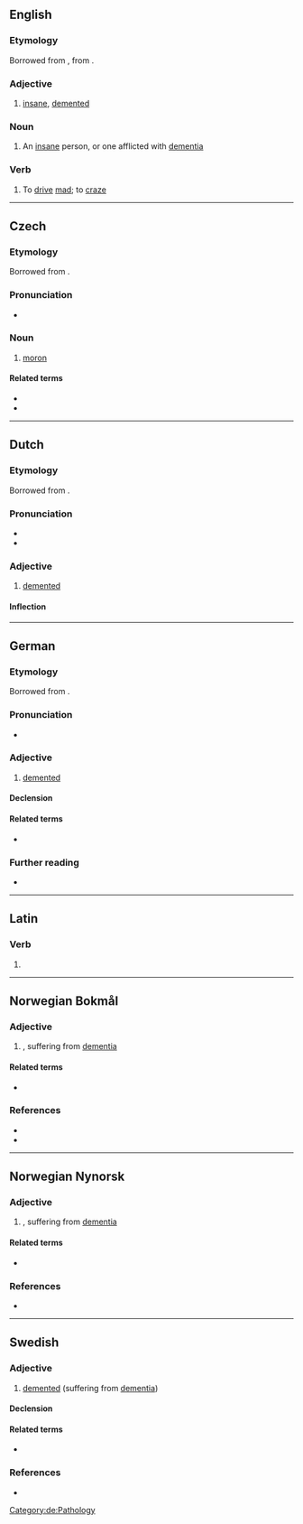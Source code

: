 {{also|Dement|dément}}
==English==

===Etymology===
Borrowed from {{bor|en|frm|dément}}, from {{der|en|la|demens}}.

===Adjective===
{{en-adj|?}}

# {{lb|en|obsolete}} [[insane]], [[demented]]

===Noun===
{{en-noun}}

# An [[insane]] person, or one afflicted with [[dementia]]

===Verb===
{{en-verb}}

# {{lb|en|transitive}} To [[drive]] [[mad]]; to [[craze]]

----

==Czech==

===Etymology===
Borrowed from {{bor|cs|la|demens|demens, dementis}}.

===Pronunciation===
* {{cs-IPA}}

===Noun===
{{cs-noun|g=m}}

# [[moron]] {{gloss|personal insult implying stupidity}}
#: {{syn|cs|Thesaurus:hlupák}}

====Related terms====
* {{l|cs|demence}}
* {{l|cs|dementní}}

----

==Dutch==

===Etymology===
Borrowed from {{bor|nl|la|demens|demens, dementis}}.

===Pronunciation===
* {{audio|nl|Nl-dement.ogg|Audio}}
* {{rhymes|nl|ɛnt}}

===Adjective===
{{nl-adj}}

# [[demented]]

====Inflection====
{{nl-decl-adj}}

----

==German==

===Etymology===
Borrowed from {{bor|de|la|demens|demens, dementis}}.

===Pronunciation===
* {{audio|de|De-dement.ogg|Audio}}

===Adjective===
{{de-adj|dementer|dementesten}}

# [[demented]]

====Declension====
{{de-decl-adj|dement|dementer|dementest}}

====Related terms====
* {{l|de|Demenz}}

===Further reading===
* {{R:Duden}}

[[Category:de:Pathology]]

----

==Latin==

===Verb===
{{la-verb-form|dēment}}

# {{inflection of|la|dēmō||3|p|futr|actv|indc}}

----

==Norwegian Bokmål==

===Adjective===
{{nb-adj-2|non-comp}}

# {{l|en|demented}}, suffering from [[dementia]]

====Related terms====
* {{l|nb|demens}}

===References===
* {{R:Dokpro|lang=nb}}
* {{R:NAOB}}

----

==Norwegian Nynorsk==

===Adjective===
{{nn-adj-2|non-comp}}

# {{l|en|demented}}, suffering from [[dementia]]

====Related terms====
* {{l|nn|demens}}

===References===
* {{R:Dokpro|lang=nn}}

----

==Swedish==

===Adjective===
{{sv-adj}}
# [[demented]] (suffering from [[dementia]])

====Declension====
{{sv-adj-reg||dement}}

====Related terms====
* {{l|sv|demens}}

===References===
* {{R:svenska.se|saol}}